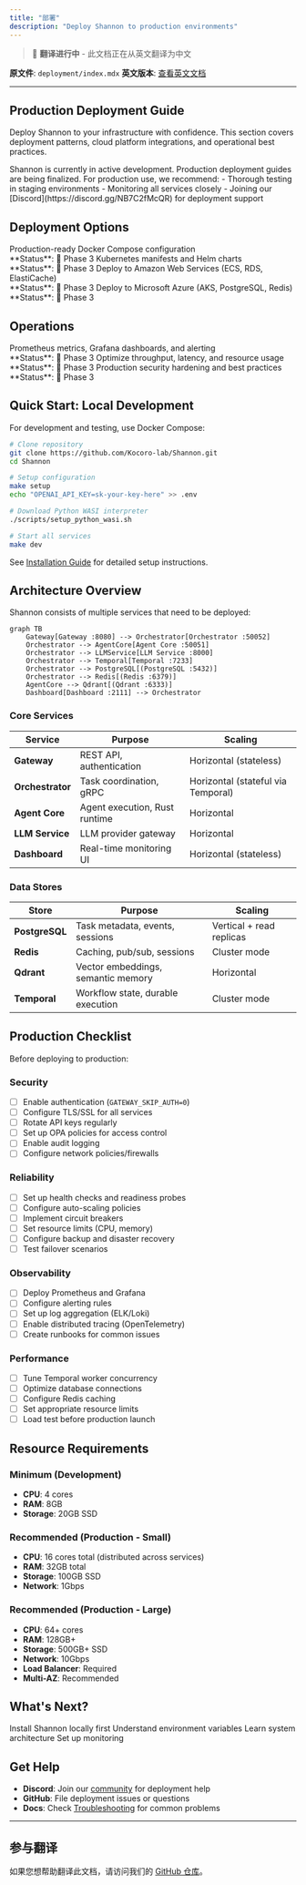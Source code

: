 ```yaml
---
title: "部署"
description: "Deploy Shannon to production environments"
---
```


> 🚧 **翻译进行中** - 此文档正在从英文翻译为中文

**原文件**: `deployment/index.mdx`
**英文版本**: [查看英文文档](/en/deployment/index)

---


## Production Deployment Guide

Deploy Shannon to your infrastructure with confidence. This section covers deployment patterns, cloud platform integrations, and operational best practices.

<Warning>
Shannon is currently in active development. Production deployment guides are being finalized. For production use, we recommend:
- Thorough testing in staging environments
- Monitoring all services closely
- Joining our [Discord](https://discord.gg/NB7C2fMcQR) for deployment support
</Warning>

## Deployment Options

<CardGroup cols={2}>
  <Card title="Docker Compose" icon="docker" href="/cn/deployment/docker-compose">
    Production-ready Docker Compose configuration
    <br/>
    **Status**: 🚧 Phase 3
  </Card>

  <Card title="Kubernetes" icon="dharmachakra" href="/cn/deployment/kubernetes">
    Kubernetes manifests and Helm charts
    <br/>
    **Status**: 🚧 Phase 3
  </Card>

  <Card title="AWS" icon="aws" href="/cn/deployment/aws">
    Deploy to Amazon Web Services (ECS, RDS, ElastiCache)
    <br/>
    **Status**: 🚧 Phase 3
  </Card>

  <Card title="Azure" icon="microsoft" href="/cn/deployment/azure">
    Deploy to Microsoft Azure (AKS, PostgreSQL, Redis)
    <br/>
    **Status**: 🚧 Phase 3
  </Card>
</CardGroup>

## Operations

<CardGroup cols={2}>
  <Card title="Monitoring" icon="chart-line" href="/cn/deployment/monitoring">
    Prometheus metrics, Grafana dashboards, and alerting
    <br/>
    **Status**: 🚧 Phase 3
  </Card>

  <Card title="Performance Tuning" icon="gauge" href="/cn/deployment/performance-tuning">
    Optimize throughput, latency, and resource usage
    <br/>
    **Status**: 🚧 Phase 3
  </Card>

  <Card title="Security" icon="shield" href="/cn/deployment/security">
    Production security hardening and best practices
    <br/>
    **Status**: 🚧 Phase 3
  </Card>
</CardGroup>

## Quick Start: Local Development

For development and testing, use Docker Compose:

```bash
# Clone repository
git clone https://github.com/Kocoro-lab/Shannon.git
cd Shannon

# Setup configuration
make setup
echo "OPENAI_API_KEY=sk-your-key-here" >> .env

# Download Python WASI interpreter
./scripts/setup_python_wasi.sh

# Start all services
make dev
```

See [Installation Guide](/cn/quickstart/installation) for detailed setup instructions.

## Architecture Overview

Shannon consists of multiple services that need to be deployed:

```mermaid
graph TB
    Gateway[Gateway :8080] --> Orchestrator[Orchestrator :50052]
    Orchestrator --> AgentCore[Agent Core :50051]
    Orchestrator --> LLMService[LLM Service :8000]
    Orchestrator --> Temporal[Temporal :7233]
    Orchestrator --> PostgreSQL[(PostgreSQL :5432)]
    Orchestrator --> Redis[(Redis :6379)]
    AgentCore --> Qdrant[(Qdrant :6333)]
    Dashboard[Dashboard :2111] --> Orchestrator
```

### Core Services

| Service | Purpose | Scaling |
|---------|---------|---------|
| **Gateway** | REST API, authentication | Horizontal (stateless) |
| **Orchestrator** | Task coordination, gRPC | Horizontal (stateful via Temporal) |
| **Agent Core** | Agent execution, Rust runtime | Horizontal |
| **LLM Service** | LLM provider gateway | Horizontal |
| **Dashboard** | Real-time monitoring UI | Horizontal (stateless) |

### Data Stores

| Store | Purpose | Scaling |
|-------|---------|---------|
| **PostgreSQL** | Task metadata, events, sessions | Vertical + read replicas |
| **Redis** | Caching, pub/sub, sessions | Cluster mode |
| **Qdrant** | Vector embeddings, semantic memory | Horizontal |
| **Temporal** | Workflow state, durable execution | Cluster mode |

## Production Checklist

Before deploying to production:

### Security
- [ ] Enable authentication (`GATEWAY_SKIP_AUTH=0`)
- [ ] Configure TLS/SSL for all services
- [ ] Rotate API keys regularly
- [ ] Set up OPA policies for access control
- [ ] Enable audit logging
- [ ] Configure network policies/firewalls

### Reliability
- [ ] Set up health checks and readiness probes
- [ ] Configure auto-scaling policies
- [ ] Implement circuit breakers
- [ ] Set resource limits (CPU, memory)
- [ ] Configure backup and disaster recovery
- [ ] Test failover scenarios

### Observability
- [ ] Deploy Prometheus and Grafana
- [ ] Configure alerting rules
- [ ] Set up log aggregation (ELK/Loki)
- [ ] Enable distributed tracing (OpenTelemetry)
- [ ] Create runbooks for common issues

### Performance
- [ ] Tune Temporal worker concurrency
- [ ] Optimize database connections
- [ ] Configure Redis caching
- [ ] Set appropriate resource limits
- [ ] Load test before production launch

## Resource Requirements

### Minimum (Development)

- **CPU**: 4 cores
- **RAM**: 8GB
- **Storage**: 20GB SSD

### Recommended (Production - Small)

- **CPU**: 16 cores total (distributed across services)
- **RAM**: 32GB total
- **Storage**: 100GB SSD
- **Network**: 1Gbps

### Recommended (Production - Large)

- **CPU**: 64+ cores
- **RAM**: 128GB+
- **Storage**: 500GB+ SSD
- **Network**: 10Gbps
- **Load Balancer**: Required
- **Multi-AZ**: Recommended

## What's Next?

<CardGroup cols={2}>
  <Card title="Quick Start" icon="rocket" href="/cn/quickstart/installation">
    Install Shannon locally first
  </Card>

  <Card title="Configuration" icon="gear" href="/cn/quickstart/configuration">
    Understand environment variables
  </Card>

  <Card title="Architecture" icon="sitemap" href="/cn/architecture/overview">
    Learn system architecture
  </Card>

  <Card title="Monitoring" icon="chart-line" href="/cn/quickstart/concepts/monitoring">
    Set up monitoring
  </Card>
</CardGroup>

## Get Help

- **Discord**: Join our [community](https://discord.gg/NB7C2fMcQR) for deployment help
- **GitHub**: File deployment issues or questions
- **Docs**: Check [Troubleshooting](/cn/quickstart/troubleshooting) for common problems


---

## 参与翻译

如果您想帮助翻译此文档，请访问我们的 [GitHub 仓库](https://github.com/Kocoro-lab/Shannon)。
